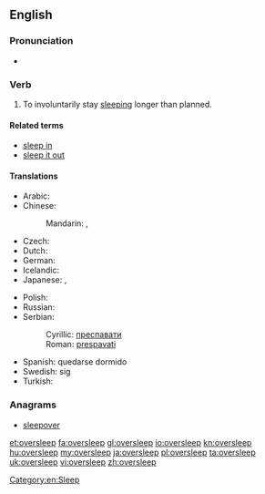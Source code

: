 ==English==

===Pronunciation===
* {{IPA|/ˈəʊvərˌsliːp/}}

===Verb===
{{en-verb|oversleeps|oversleeping|overslept|overslept}}

# To involuntarily stay [[sleep]]ing longer than planned.

====Related terms====
* [[sleep in]]<!-- aus., i would've thought everywhere -->
* [[sleep it out]]<!-- ireland, so i've just learned -->

====Translations====
{{trans-top|to stay sleeping longer than planned}}
* Arabic: {{t|ar|استغرق في النوم|tr=istághraqa fi al-nawm}}
* Chinese:
*: Mandarin: {{t|cmn|睡過頭|sc=Hani}},  {{t|cmn|睡过头|tr=shuìguòtóu|sc=Hani}}
* Czech: {{t-|cs|zaspat}}
* Dutch: {{t-|nl|zich verslapen}}
* German: {{t+|de|verschlafen}}
* Icelandic: {{t-|is|sofa yfir sig}}
* Japanese: {{t|ja|寝過ごす|tr=ねすごす, nesugosu}},  {{t|ja|寝坊|alt=寝坊する|tr=ねぼうする, nebō-surú}}
{{trans-mid}}
* Polish: {{t|pl|zaspać}}
* Russian: {{t|ru|проспать|tr=prospát'}} {{pf.}}
* Serbian:
*: Cyrillic: [[преспавати]]
*: Roman: [[prespavati]]
* Spanish: quedarse dormido
* Swedish: {{t|sv|försova}} sig
* Turkish: {{t-|tr|uyuyakalmak}}
{{trans-bottom}}

===Anagrams===
* [[sleepover#English|sleepover]]

[[Category:en:Sleep]]

[[et:oversleep]]
[[fa:oversleep]]
[[gl:oversleep]]
[[io:oversleep]]
[[kn:oversleep]]
[[hu:oversleep]]
[[my:oversleep]]
[[ja:oversleep]]
[[pl:oversleep]]
[[ta:oversleep]]
[[uk:oversleep]]
[[vi:oversleep]]
[[zh:oversleep]]
